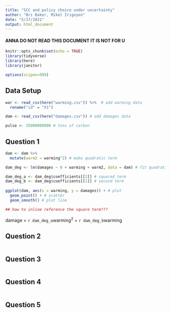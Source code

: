 ```yaml
---
title: "SCC and policy choice under uncertainty"
author: "Bri Baker, Mikel Irigoyen"
date: "5/17/2021"
output: html_document
---
```


#### ANNA DO NOT READ THIS DOCUMENT IT IS NOT FOR U


```r

knitr::opts_chunk$set(echo = TRUE)
library(tidyverse)
library(here)
library(janitor)

options(scipen=999)

```

## Data Setup

```r

war <- read_csv(here("warming.csv")) %>%  # add warming data
  rename("id" = "X1")

dam <- read_csv(here("damages.csv")) # add damages data

pulse <- 35000000000 # tons of carbon

```

## Question 1

```r
dam <- dam %>% 
  mutate(warm2 = warming^2) # make quadratic term

dam_deg <- lm(damages ~ 0 + warming + warm2, data = dam) # fit quadratic

dam_deg_a <- dam_deg$coefficients[[2]] # squared term
dam_deg_b <- dam_deg$coefficients[[1]] # second term
  
ggplot(dam, aes(x = warming, y = damages)) + # plot
  geom_point() + # scatter
  geom_smooth() # plot line

## how to inline reference the square term???

```

damage = `r dam_deg_a`warming^2^ + `r dam_deg_b`warming


## Question 2

```r

```


## Question 3

```r

```


## Question 4

```r

```


## Question 5

```r

```

